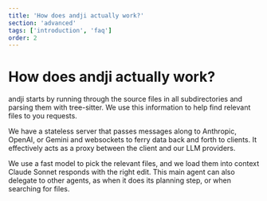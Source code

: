 ```yaml
---
title: 'How does andji actually work?'
section: 'advanced'
tags: ['introduction', 'faq']
order: 2
---
```


# How does andji actually work?

andji starts by running through the source files in all subdirectories and parsing them with tree-sitter. We use this information to help find relevant files to you requests.

We have a stateless server that passes messages along to Anthropic, OpenAI, or Gemini and websockets to ferry data back and forth to clients. It effectively acts as a proxy between the client and our LLM providers.

We use a fast model to pick the relevant files, and we load them into context Claude Sonnet responds with the right edit. This main agent can also delegate to other agents, as when it does its planning step, or when searching for files.
